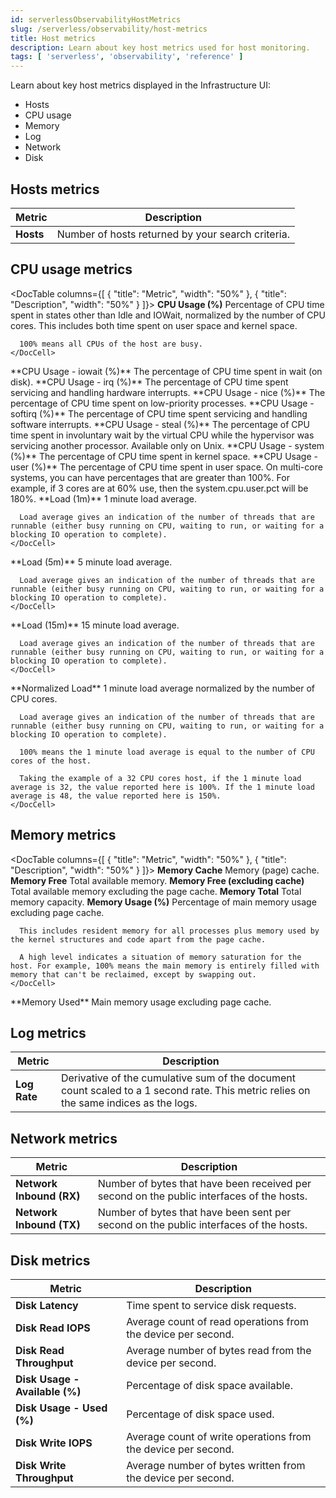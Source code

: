 ```yaml
---
id: serverlessObservabilityHostMetrics
slug: /serverless/observability/host-metrics
title: Host metrics
description: Learn about key host metrics used for host monitoring.
tags: [ 'serverless', 'observability', 'reference' ]
---
```


<div id="host-metrics"></div>

Learn about key host metrics displayed in the Infrastructure UI:

* <DocLink id="serverlessObservabilityHostMetrics" section="hosts-metrics">Hosts</DocLink>
* <DocLink id="serverlessObservabilityHostMetrics" section="cpu-usage-metrics">CPU usage</DocLink>
* <DocLink id="serverlessObservabilityHostMetrics" section="memory-metrics">Memory</DocLink>
* <DocLink id="serverlessObservabilityHostMetrics" section="log-metrics">Log</DocLink>
* <DocLink id="serverlessObservabilityHostMetrics" section="network-metrics">Network</DocLink>
* <DocLink id="serverlessObservabilityHostMetrics" section="network-metrics">Disk</DocLink>

<div id="key-metrics-hosts"></div>

## Hosts metrics

| Metric | Description |
|---|---|
| **Hosts**                 | Number of hosts returned by your search criteria. |

<div id="key-metrics-cpu"></div>

## CPU usage metrics

<DocTable columns={[
  {
    "title": "Metric",
    "width": "50%"
  },
  {
    "title": "Description",
    "width": "50%"
  }
]}>
  <DocRow>
    <DocCell>**CPU Usage (%)**         </DocCell>
    <DocCell>
      Percentage of CPU time spent in states other than Idle and IOWait, normalized by the number of CPU cores. This includes both time spent on user space and kernel space.

      100% means all CPUs of the host are busy.
    </DocCell>
  </DocRow>
  <DocRow>
    <DocCell>**CPU Usage - iowait (%)**</DocCell>
    <DocCell>The percentage of CPU time spent in wait (on disk).</DocCell>
  </DocRow>
  <DocRow>
    <DocCell>**CPU Usage - irq (%)**    </DocCell>
    <DocCell>The percentage of CPU time spent servicing and handling hardware interrupts.</DocCell>
  </DocRow>
  <DocRow>
    <DocCell>**CPU Usage - nice (%)**  </DocCell>
    <DocCell>The percentage of CPU time spent on low-priority processes.</DocCell>
  </DocRow>
  <DocRow>
    <DocCell>**CPU Usage - softirq (%)**</DocCell>
    <DocCell>The percentage of CPU time spent servicing and handling software interrupts.</DocCell>
  </DocRow>
  <DocRow>
    <DocCell>**CPU Usage - steal (%)**  </DocCell>
    <DocCell>The percentage of CPU time spent in involuntary wait by the virtual CPU while the hypervisor was servicing another processor. Available only on Unix.</DocCell>
  </DocRow>
  <DocRow>
    <DocCell>**CPU Usage - system (%)** </DocCell>
    <DocCell>The percentage of CPU time spent in kernel space.</DocCell>
  </DocRow>
  <DocRow>
    <DocCell>**CPU Usage - user (%)**   </DocCell>
    <DocCell>The percentage of CPU time spent in user space. On multi-core systems, you can have percentages that are greater than 100%. For example, if 3 cores are at 60% use, then the system.cpu.user.pct will be 180%.</DocCell>
  </DocRow>
  <DocRow>
    <DocCell>**Load (1m)**             </DocCell>
    <DocCell>
      1 minute load average.

      Load average gives an indication of the number of threads that are runnable (either busy running on CPU, waiting to run, or waiting for a blocking IO operation to complete).
    </DocCell>
  </DocRow>
  <DocRow>
    <DocCell>**Load (5m)**             </DocCell>
    <DocCell>
      5 minute load average.

      Load average gives an indication of the number of threads that are runnable (either busy running on CPU, waiting to run, or waiting for a blocking IO operation to complete).
    </DocCell>
  </DocRow>
  <DocRow>
    <DocCell>**Load (15m)**            </DocCell>
    <DocCell>
      15 minute load average.

      Load average gives an indication of the number of threads that are runnable (either busy running on CPU, waiting to run, or waiting for a blocking IO operation to complete).
    </DocCell>
  </DocRow>
  <DocRow>
    <DocCell>**Normalized Load**       </DocCell>
    <DocCell>
      1 minute load average normalized by the number of CPU cores.

      Load average gives an indication of the number of threads that are runnable (either busy running on CPU, waiting to run, or waiting for a blocking IO operation to complete).

      100% means the 1 minute load average is equal to the number of CPU cores of the host.

      Taking the example of a 32 CPU cores host, if the 1 minute load average is 32, the value reported here is 100%. If the 1 minute load average is 48, the value reported here is 150%.
    </DocCell>
  </DocRow>
</DocTable>

<div id="key-metrics-memory"></div>

## Memory metrics

<DocTable columns={[
  {
    "title": "Metric",
    "width": "50%"
  },
  {
    "title": "Description",
    "width": "50%"
  }
]}>
  <DocRow>
    <DocCell>**Memory Cache**                </DocCell>
    <DocCell>Memory (page) cache.</DocCell>
  </DocRow>
  <DocRow>
    <DocCell>**Memory Free**                 </DocCell>
    <DocCell>Total available memory.</DocCell>
  </DocRow>
  <DocRow>
    <DocCell>**Memory Free (excluding cache)**</DocCell>
    <DocCell>Total available memory excluding the page cache.</DocCell>
  </DocRow>
  <DocRow>
    <DocCell>**Memory Total**   </DocCell>
    <DocCell>Total memory capacity.</DocCell>
  </DocRow>
  <DocRow>
    <DocCell>**Memory Usage (%)**      </DocCell>
    <DocCell>
      Percentage of main memory usage excluding page cache.

      This includes resident memory for all processes plus memory used by the kernel structures and code apart from the page cache.

      A high level indicates a situation of memory saturation for the host. For example, 100% means the main memory is entirely filled with memory that can't be reclaimed, except by swapping out.
    </DocCell>
  </DocRow>
  <DocRow>
    <DocCell>**Memory Used**            </DocCell>
    <DocCell>Main memory usage excluding page cache.</DocCell>
  </DocRow>
</DocTable>

<div id="key-metrics-log"></div>

## Log metrics

| Metric | Description |
|---|---|
| **Log Rate**                     | Derivative of the cumulative sum of the document count scaled to a 1 second rate. This metric relies on the same indices as the logs. |

<div id="key-metrics-network"></div>

## Network metrics

| Metric | Description |
|---|---|
| **Network Inbound (RX)**           | Number of bytes that have been received per second on the public interfaces of the hosts. |
| **Network Inbound (TX)**            | Number of bytes that have been sent per second on the public interfaces of the hosts. |

<div id="key-metrics-disk"></div>

## Disk metrics

| Metric | Description |
|---|---|
| **Disk Latency**                 | Time spent to service disk requests. |
| **Disk Read IOPS**               | Average count of read operations from the device per second. |
| **Disk Read Throughput**         | Average number of bytes read from the device per second. |
| **Disk Usage - Available (%)**   | Percentage of disk space available. |
| **Disk Usage - Used (%)**         | Percentage of disk space used. |
| **Disk Write IOPS**              | Average count of write operations from the device per second. |
| **Disk Write Throughput**        | Average number of bytes written from the device per second. |

